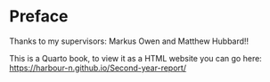 # Preface {.unnumbered}

Thanks to my supervisors: Markus Owen and Matthew Hubbard!!

This is a Quarto book, to view it as a HTML website you can go here: <https://harbour-n.github.io/Second-year-report/>